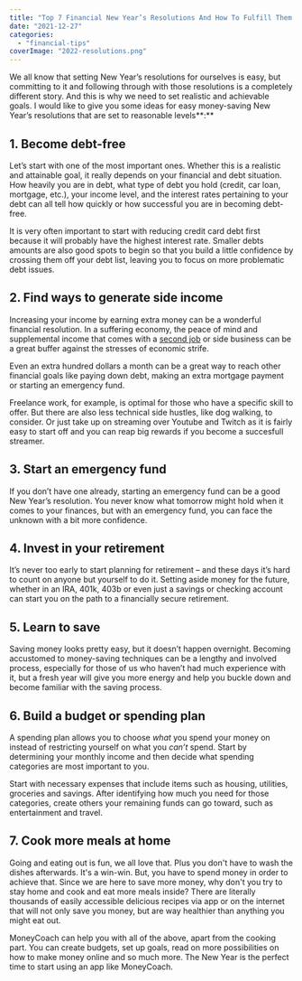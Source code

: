 ```yaml
---
title: "Top 7 Financial New Year’s Resolutions And How To Fulfill Them In 2022"
date: "2021-12-27"
categories: 
  - "financial-tips"
coverImage: "2022-resolutions.png"
---
```


We all know that setting New Year’s resolutions for ourselves is easy, but committing to it and following through with those resolutions is a completely different story. And this is why we need to set realistic and achievable goals. I would like to give you some ideas for easy money-saving New Year’s resolutions that are set to reasonable levels**:**

## 1\. Become debt-free

Let’s start with one of the most important ones. Whether this is a realistic and attainable goal, it really depends on your financial and debt situation. How heavily you are in debt, what type of debt you hold (credit, car loan, mortgage, etc.), your income level, and the interest rates pertaining to your debt can all tell how quickly or how successful you are in becoming debt-free.

It is very often important to start with reducing credit card debt first because it will probably have the highest interest rate. Smaller debts amounts are also good spots to begin so that you build a little confidence by crossing them off your debt list, leaving you to focus on more problematic debt issues.

## 2\. Find ways to generate side income

Increasing your income by earning extra money can be a wonderful financial resolution. In a suffering economy, the peace of mind and supplemental income that comes with a [second job](http://imperiumapps.com) or side business can be a great buffer against the stresses of economic strife.

Even an extra hundred dollars a month can be a great way to reach other financial goals like paying down debt, making an extra mortgage payment or starting an emergency fund.

Freelance work, for example, is optimal for those who have a specific skill to offer. But there are also less technical side hustles, like dog walking, to consider. Or just take up on streaming over Youtube and Twitch as it is fairly easy to start off and you can reap big rewards if you become a succesfull streamer.

## 3\. Start an emergency fund

If you don’t have one already, starting an emergency fund can be a good New Year’s resolution. You never know what tomorrow might hold when it comes to your finances, but with an emergency fund, you can face the unknown with a bit more confidence.

## 4\. Invest in your retirement

It’s never too early to start planning for retirement – and these days it’s hard to count on anyone but yourself to do it. Setting aside money for the future, whether in an IRA, 401k, 403b or even just a savings or checking account can start you on the path to a financially secure retirement.

## 5\. Learn to save

Saving money looks pretty easy, but it doesn’t happen overnight. Becoming accustomed to money-saving techniques can be a lengthy and involved process, especially for those of us who haven’t had much experience with it, but a fresh year will give you more energy and help you buckle down and become familiar with the saving process.

## 6\. Build a budget or spending plan

A spending plan allows you to choose _what_ you spend your money on instead of restricting yourself on what you _can’t_ spend. Start by determining your monthly income and then decide what spending categories are most important to you.

Start with necessary expenses that include items such as housing, utilities, groceries and savings. After identifying how much you need for those categories, create others your remaining funds can go toward, such as entertainment and travel.

## 7\. Cook more meals at home

Going and eating out is fun, we all love that. Plus you don't have to wash the dishes afterwards. It's a win-win. But, you have to spend money in order to achieve that. Since we are here to save more money, why don't you try to stay home and cook and eat more meals inside? There are literally thousands of easily accessible delicious recipes via app or on the internet that will not only save you money, but are way healthier than anything you might eat out.

<AppDownloadLink>MoneyCoach</AppDownloadLink> can help you with all of the above, apart from the cooking part. You can create budgets, set up goals, read on more possibilities on how to make money online and so much more. The New Year is the perfect time to start using an app like MoneyCoach.
